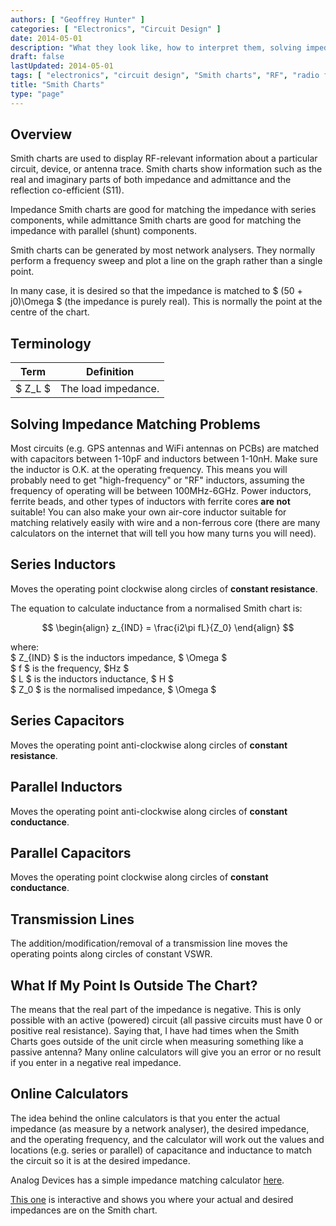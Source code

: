 ```yaml
---
authors: [ "Geoffrey Hunter" ]
categories: [ "Electronics", "Circuit Design" ]
date: 2014-05-01
description: "What they look like, how to interpret them, solving impedance matching problems, and more info on Smith charts."
draft: false
lastUpdated: 2014-05-01
tags: [ "electronics", "circuit design", "Smith charts", "RF", "radio frequency", "impedance", "admittance", "load", "GPS", "WiFi", "plots", "graphs", "charts", "network analysers" ]
title: "Smith Charts"
type: "page"
---
```



## Overview

Smith charts are used to display RF-relevant information about a particular circuit, device, or antenna trace. Smith charts show information such as the real and imaginary parts of both impedance and admittance and the reflection co-efficient (S11).

Impedance Smith charts are good for matching the impedance with series components, while admittance Smith charts are good for matching the impedance with parallel (shunt) components.

Smith charts can be generated by most network analysers. They normally perform a frequency sweep and plot a line on the graph rather than a single point.

In many case, it is desired so that the impedance is matched to $ (50 + j0)\Omega $ (the impedance is purely real). This is normally the point at the centre of the chart.

## Terminology

<table>
    <thead>
      <tr>
          <th>Term</th>
          <th>Definition</th>
      </tr>
  </thead>
	<tbody>
		<tr>
      <td>$ Z_L $</td>
      <td>The load impedance.</td>
		</tr>
	</tbody>
</table>

## Solving Impedance Matching Problems

Most circuits (e.g. GPS antennas and WiFi antennas on PCBs) are matched with capacitors between 1-10pF and inductors between 1-10nH. Make sure the inductor is O.K. at the operating frequency. This means you will probably need to get "high-frequency" or "RF" inductors, assuming the frequency of operating will be between 100MHz-6GHz. Power inductors, ferrite beads, and other types of inductors with ferrite cores **are not** suitable! You can also make your own air-core inductor suitable for matching relatively easily with wire and a non-ferrous core (there are many calculators on the internet that will tell you how many turns you will need).

## Series Inductors

Moves the operating point clockwise along circles of **constant resistance**.

The equation to calculate inductance from a normalised Smith chart is:

$$
\begin{align}
z_{IND} = \frac{i2\pi fL}{Z_0}
\end{align}
$$

<p className="centered">	where:<br/>
	$ Z_{IND} $ is the inductors impedance, $ \Omega $<br/>
	$ f $ is the frequency, $Hz $<br/>
	$ L $ is the inductors inductance, $ H $<br/>
	$ Z_0 $ is the normalised impedance, $ \Omega $<br/></p>

## Series Capacitors

Moves the operating point anti-clockwise along circles of **constant resistance**.

## Parallel Inductors

Moves the operating point anti-clockwise along circles of **constant conductance**.

## Parallel Capacitors

Moves the operating point clockwise along circles of **constant conductance**.

## Transmission Lines

The addition/modification/removal of a transmission line moves the operating points along circles of constant VSWR.

## What If My Point Is Outside The Chart?

The means that the real part of the impedance is negative. This is only possible with an active (powered) circuit (all passive circuits must have 0 or positive real resistance). Saying that, I have had times when the Smith Charts goes outside of the unit circle when measuring something like a passive antenna? Many online calculators will give you an error or no result if you enter in a negative real impedance.

## Online Calculators

The idea behind the online calculators is that you enter the actual impedance (as measure by a network analyser), the desired impedance, and the operating frequency, and the calculator will work out the values and locations (e.g. series or parallel) of capacitance and inductance to match the circuit so it is at the desired impedance.

Analog Devices has a simple impedance matching calculator [here](http://designtools.analog.com/RFIMPD/).

[This one](http://cgi.www.telestrian.co.uk/cgi-bin/www.telestrian.co.uk/smiths.pl) is interactive and shows you where your actual and desired impedances are on the Smith chart.
